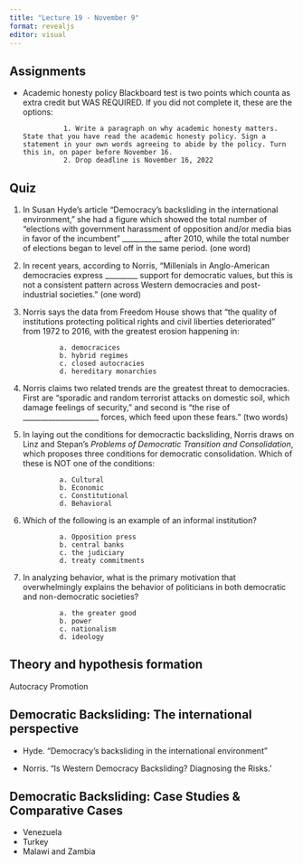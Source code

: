```yaml
---
title: "Lecture 19 - November 9"
format: revealjs
editor: visual
---
```


## Assignments

+ Academic honesty policy Blackboard test is two points which counta as extra credit but WAS REQUIRED. If you did not complete it, these are the options:

                1. Write a paragraph on why academic honesty matters. State that you have read the academic honesty policy. Sign a statement in your own words agreeing to abide by the policy. Turn this in, on paper before November 16.
                2. Drop deadline is November 16, 2022
                
## Quiz

1. In Susan Hyde's article "Democracy’s backsliding in the international environment," she had a figure which showed the total number of "elections with government harassment of opposition and/or media bias in favor of the incumbent" ___________ after 2010, while the total number of elections began to level off in the same period. (one word)

2. In recent years, according to Norris, "Millenials in Anglo-American democracies express _________ support for democratic values, but this	is not a consistent	pattern	across Western democracies and post-industrial societies." (one word)

3. Norris says the data from Freedom  House shows that "the quality of institutions	protecting	political rights and civil liberties deteriorated" from 1972 to 2016, with the greatest erosion happening in:

                a. democracices
                b. hybrid regimes
                c. closed autocracies
                d. hereditary monarchies

4. Norris claims two related trends are the greatest threat to democracies. First are "sporadic and random terrorist attacks on domestic soil, which damage feelings of security," and second is "the rise of _____________________ forces, which feed upon these fears." (two words)

5. In laying out the conditions for democractic backsliding, Norris draws on Linz and Stepan's *Problems of Democratic Transition and Consolidation*, which proposes three conditions for democratic consolidation. Which of these is NOT one of the conditions:

                a. Cultural
                b. Economic
                c. Constitutional
                d. Behavioral

6. Which of the following is an example of an informal institution?

                a. Opposition press
                b. central banks
                c. the judiciary
                d. treaty commitments

7. In analyzing behavior, what is the primary motivation that overwhelmingly explains the behavior of politicians in both democratic and non-democratic societies?

                a. the greater good
                b. power
                c. nationalism
                d. ideology
                
## Theory and hypothesis formation

Autocracy Promotion



## Democratic Backsliding: The international perspective

+ Hyde. "Democracy’s backsliding in the international environment" 

+ Norris. "Is Western Democracy Backsliding? Diagnosing the Risks.'

## Democratic Backsliding: Case Studies & Comparative Cases

+ Venezuela
+ Turkey
+ Malawi and Zambia

